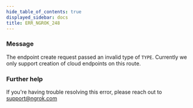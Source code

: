 ```yaml
---
hide_table_of_contents: true
displayed_sidebar: docs
title: ERR_NGROK_248
---
```


### Message

The endpoint create request passed an invalid type of `TYPE`. Currently we only support creation of cloud endpoints on this route.

### Further help

If you're having trouble resolving this error, please reach out to [support@ngrok.com](mailto:support@ngrok.com?subject=Help%20with%20ERR_NGROK_248)
